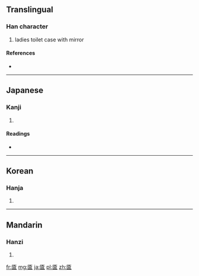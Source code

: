 {{also|奩}}
==Translingual==

===Han character===
{{Han char|rn=22|rad=匚|as=13|sn=15|four=|canj=尸人一人 (SOMO)}}

# ladies toilet case with mirror

====References====
* {{Han ref|kx=0154.230|dkj=02655|dj=0346.260|hdz=10090.080|uh=5333|ud=21299}}

----

==Japanese==

===Kanji===
{{ja-kanji|grade=|rs=匚13}}

# {{defn|Japanese|sort=匚13}}

====Readings====
* {{ja-readings|on=[[れん]] (ren)|kun=[[くしげ]] (kushige)}}

----

==Korean==

===Hanja===
{{ko-hanja|hangeul=렴|rv=ryeom|mr=ryŏm}}

# {{defn|Korean|sort=匚13}}

----

==Mandarin==

===Hanzi===
{{cmn-hanzi|pin=[[lián]] ([[lian2]])|wg=lien<sup>2</sup>}}

# {{defn|Mandarin|sort=匚13}}

[[fr:匳]]
[[mg:匳]]
[[ja:匳]]
[[pl:匳]]
[[zh:匳]]